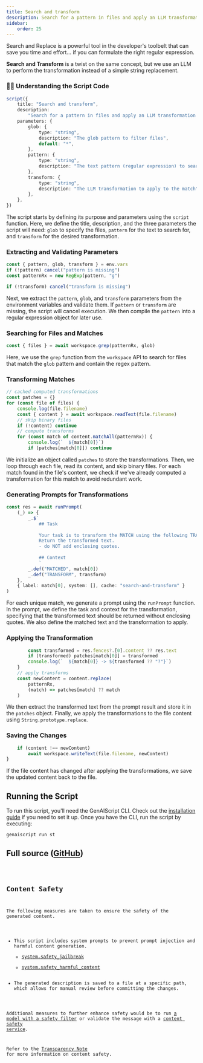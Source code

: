 ```yaml
---
title: Search and transform
description: Search for a pattern in files and apply an LLM transformation to the match
sidebar:
    order: 25
---
```



Search and Replace is a powerful tool in the developer's toolbelt that can save you time and effort...
if you can formulate the right regular expression.

**Search and Transform** is a twist on the same concept,
but we use an LLM to perform the transformation instead of a simple string replacement.

### 👩‍💻 Understanding the Script Code

```ts
script({
    title: "Search and transform",
    description:
        "Search for a pattern in files and apply an LLM transformation to the match",
    parameters: {
        glob: {
            type: "string",
            description: "The glob pattern to filter files",
            default: "*",
        },
        pattern: {
            type: "string",
            description: "The text pattern (regular expression) to search for",
        },
        transform: {
            type: "string",
            description: "The LLM transformation to apply to the match",
        },
    },
})
```

The script starts by defining its purpose and parameters using the `script` function. Here, we define the title, description, and the three parameters the script will need: `glob` to specify the files, `pattern` for the text to search for, and `transform` for the desired transformation.

### Extracting and Validating Parameters

```ts
const { pattern, glob, transform } = env.vars
if (!pattern) cancel("pattern is missing")
const patternRx = new RegExp(pattern, "g")

if (!transform) cancel("transform is missing")
```

Next, we extract the `pattern`, `glob`, and `transform` parameters from the environment variables and validate them. If `pattern` or `transform` are missing, the script will cancel execution. We then compile the `pattern` into a regular expression object for later use.

### Searching for Files and Matches

```ts
const { files } = await workspace.grep(patternRx, glob)
```

Here, we use the `grep` function from the `workspace` API to search for files that match the `glob` pattern and contain the regex pattern.

### Transforming Matches

```ts
// cached computed transformations
const patches = {}
for (const file of files) {
    console.log(file.filename)
    const { content } = await workspace.readText(file.filename)
    // skip binary files
    if (!content) continue
    // compute transforms
    for (const match of content.matchAll(patternRx)) {
        console.log(`  ${match[0]}`)
        if (patches[match[0]]) continue
```

We initialize an object called `patches` to store the transformations. Then, we loop through each file, read its content, and skip binary files. For each match found in the file's content, we check if we've already computed a transformation for this match to avoid redundant work.

### Generating Prompts for Transformations

```ts
const res = await runPrompt(
    (_) => {
        _.$`
            ## Task
            
            Your task is to transform the MATCH using the following TRANSFORM.
            Return the transformed text.
            - do NOT add enclosing quotes.
            
            ## Context
            `
        _.def("MATCHED", match[0])
        _.def("TRANSFORM", transform)
    },
    { label: match[0], system: [], cache: "search-and-transform" }
)
```

For each unique match, we generate a prompt using the `runPrompt` function. In the prompt, we define the task and context for the transformation, specifying that the transformed text should be returned without enclosing quotes. We also define the matched text and the transformation to apply.

### Applying the Transformation

```ts
        const transformed = res.fences?.[0].content ?? res.text
        if (transformed) patches[match[0]] = transformed
        console.log(`  ${match[0]} -> ${transformed ?? "?"}`)
    }
    // apply transforms
    const newContent = content.replace(
        patternRx,
        (match) => patches[match] ?? match
    )
```

We then extract the transformed text from the prompt result and store it in the `patches` object. Finally, we apply the transformations to the file content using `String.prototype.replace`.

### Saving the Changes

```ts
    if (content !== newContent)
        await workspace.writeText(file.filename, newContent)
}
```

If the file content has changed after applying the transformations, we save the updated content back to the file.

## Running the Script

To run this script, you'll need the GenAIScript CLI. Check out the [installation guide](https://microsoft.github.io/genaiscript/getting-started/installation) if you need to set it up. Once you have the CLI, run the script by executing:

```bash
genaiscript run st
```

## Full source ([GitHub](https://github.com/microsoft/genaiscript/blob/main/packages/sample/genaisrc/samples/st.genai.mts))

<Code code={source} wrap={true} lang="ts" title="st.genai.mts" />

## Content Safety

The following measures are taken to ensure the safety of the generated content.

-   This script includes system prompts to prevent prompt injection and harmful content generation.
    - [system.safety_jailbreak](/genaiscript/reference/scripts/system#systemsafety_jailbreak)
    - [system.safety_harmful_content](/genaiscript/reference/scripts/system#systemsafety_harmful_content)
-   The generated description is saved to a file at a specific path, which allows for manual review before committing the changes.

Additional measures to further enhance safety would be to run [a model with a safety filter](https://learn.microsoft.com/en-us/azure/ai-services/openai/concepts/content-filter?tabs=warning%2Cuser-prompt%2Cpython-new)
or validate the message with a [content safety service](/genaiscript/reference/scripts/content-safety).

Refer to the [Transparency Note](/genaiscript/reference/transparency-note/) for more information on content safety.